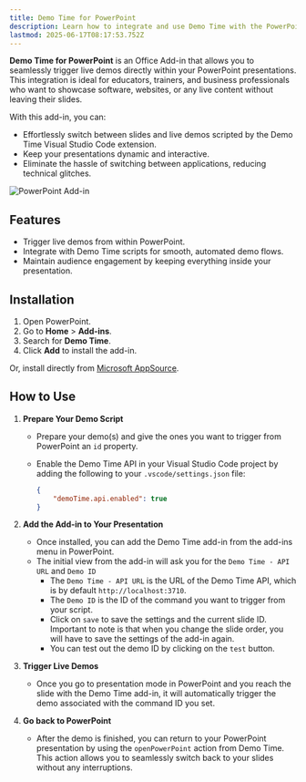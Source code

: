 ```yaml
---
title: Demo Time for PowerPoint
description: Learn how to integrate and use Demo Time with the PowerPoint Office Add-in for seamless live demos in your presentations.
lastmod: 2025-06-17T08:17:53.752Z
---
```




**Demo Time for PowerPoint** is an Office Add-in that allows you to seamlessly trigger live demos directly within your PowerPoint presentations. This integration is ideal for educators, trainers, and business professionals who want to showcase software, websites, or any live content without leaving their slides.

With this add-in, you can:
- Effortlessly switch between slides and live demos scripted by the Demo Time Visual Studio Code extension.
- Keep your presentations dynamic and interactive.
- Eliminate the hassle of switching between applications, reducing technical glitches.

<Image class="mx-auto" src={powerpoinAddinImg} alt="PowerPoint Add-in" />

## Features

- Trigger live demos from within PowerPoint.
- Integrate with Demo Time scripts for smooth, automated demo flows.
- Maintain audience engagement by keeping everything inside your presentation.

## Installation

1. Open PowerPoint.
2. Go to **Home** > **Add-ins**.
3. Search for **Demo Time**.
4. Click **Add** to install the add-in.

Or, install directly from [Microsoft AppSource](https://appsource.microsoft.com/en-us/product/office/WA200008736?tab=Overview).

## How to Use

1. **Prepare Your Demo Script**  
   - Prepare your demo(s) and give the ones you want to trigger from PowerPoint an `id` property.
   - Enable the Demo Time API in your Visual Studio Code project by adding the following to your `.vscode/settings.json` file:
   
     ```json title=".vscode/settings.json"
     {
         "demoTime.api.enabled": true
     }
     ```

2. **Add the Add-in to Your Presentation**  
   - Once installed, you can add the Demo Time add-in from the add-ins menu in PowerPoint.
   - The initial view from the add-in will ask you for the `Demo Time - API URL` and `Demo ID`
      - The `Demo Time - API URL` is the URL of the Demo Time API, which is by default `http://localhost:3710`.
      - The `Demo ID` is the ID of the command you want to trigger from your script.
      - Click on `save` to save the settings and the current slide ID. Important to note is that when you change the slide order, you will have to save the settings of the add-in again.
      - You can test out the demo ID by clicking on the `test` button.

3. **Trigger Live Demos**  
   - Once you go to presentation mode in PowerPoint and you reach the slide with the Demo Time add-in, it will automatically trigger the demo associated with the command ID you set.

4. **Go back to PowerPoint**  
   - After the demo is finished, you can return to your PowerPoint presentation by using the `openPowerPoint` action from Demo Time. This action allows you to seamlessly switch back to your slides without any interruptions.
